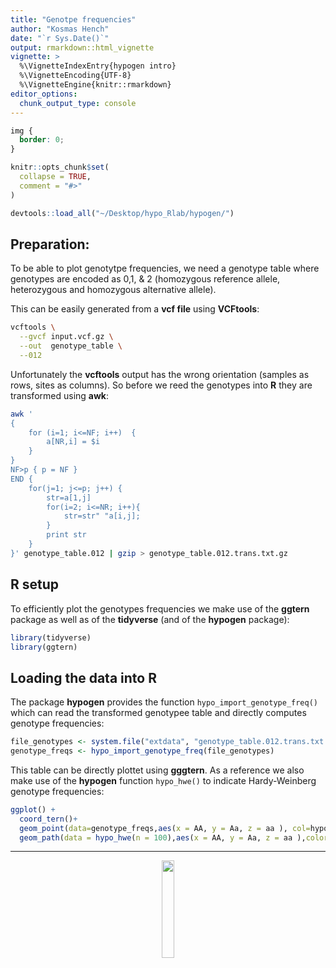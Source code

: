 ```yaml
---
title: "Genotpe frequencies"
author: "Kosmas Hench"
date: "`r Sys.Date()`"
output: rmarkdown::html_vignette
vignette: >
  %\VignetteIndexEntry{hypogen intro}
  %\VignetteEncoding{UTF-8}
  %\VignetteEngine{knitr::rmarkdown}
editor_options:
  chunk_output_type: console
---
```


```css
img {
  border: 0;
}
```

```r
knitr::opts_chunk$set(
  collapse = TRUE,
  comment = "#>"
)

devtools::load_all("~/Desktop/hypo_Rlab/hypogen/")

```

## Preparation:

To be able to plot genotytpe frequencies, we need a genotype table where genotypes
are encoded as 0,1, & 2 (homozygous reference allele, heterozygous and homozygous alternative allele).

This can be easily generated from a **vcf file** using **VCFtools**:

```sh
vcftools \
  --gvcf input.vcf.gz \
  --out  genotype_table \
  --012
```

Unfortunately the **vcftools** output has the wrong orientation (samples as rows, sites as columns).
So before we reed the genotypes into **R** they are transformed using **awk**:

```sh
awk '
{ 
    for (i=1; i<=NF; i++)  {
        a[NR,i] = $i
    }
}
NF>p { p = NF }
END {    
    for(j=1; j<=p; j++) {
        str=a[1,j]
        for(i=2; i<=NR; i++){
            str=str" "a[i,j];
        }
        print str
    }
}' genotype_table.012 | gzip > genotype_table.012.trans.txt.gz

```
## R setup

To efficiently plot the genotypes frequencies we make use of the **ggtern** package as well as of the **tidyverse** (and of the **hypogen** package):

```r
library(tidyverse)
library(ggtern)
```

## Loading the data into R

The package **hypogen** provides the function `hypo_import_genotype_freq()` which can read 
the transformed genotypee table and directly computes genotype frequencies:

```r
file_genotypes <- system.file("extdata", "genotype_table.012.trans.txt.gz", package = "hypogen")
genotype_freqs <- hypo_import_genotype_freq(file_genotypes)
```

This table can be directly plottet using **gggtern**.
As a reference we also make use of the **hypogen** function `hypo_hwe()` to indicate Hardy-Weinberg
genotype frequencies:

```r
ggplot() +
  coord_tern()+
  geom_point(data=genotype_freqs,aes(x = AA, y = Aa, z = aa ), col=hypo_clr_LGs[18]) +
  geom_path(data = hypo_hwe(n = 100),aes(x = AA, y = Aa, z = aa ),color ='black',alpha = .6)
```

------------------------

<center>
<img src = "logo.svg" width = 20% />
</center>

